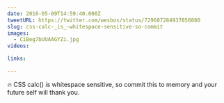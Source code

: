 ```yaml
---
date: 2016-05-09T14:59:40.000Z
tweetURL: https://twitter.com/wesbos/status/729687284937850880
slug: css-calc-_is_-whitespace-sensitive-so-commit
images:
  - CiBeg7bUUAAGYZi.jpg
videos:

links:

---
```

🔥 CSS calc() _is_ whitespace sensitive, so commit this to memory and your future self will thank you.
